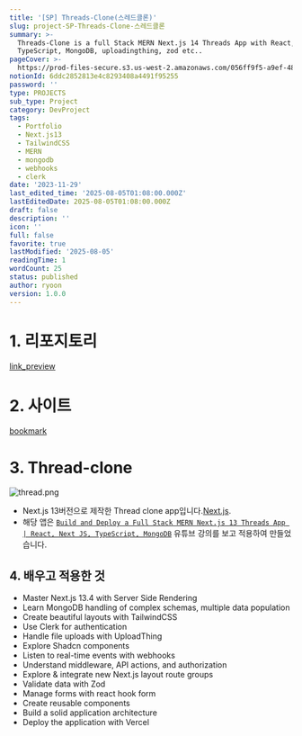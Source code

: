 ```yaml
---
title: '[SP] Threads-Clone(스레드클론)'
slug: project-SP-Threads-Clone-스레드클론
summary: >-
  Threads-Clone is a full Stack MERN Next.js 14 Threads App with React,
  TypeScript, MongoDB, uploadingthing, zod etc..
pageCover: >-
  https://prod-files-secure.s3.us-west-2.amazonaws.com/056ff9f5-a9ef-486f-8acb-9eef51d06a2d/e710c119-6c66-4ac4-8ef6-994ee59d0cab/thread.png?X-Amz-Algorithm=AWS4-HMAC-SHA256&X-Amz-Content-Sha256=UNSIGNED-PAYLOAD&X-Amz-Credential=ASIAZI2LB466T67TJ7FB%2F20250805%2Fus-west-2%2Fs3%2Faws4_request&X-Amz-Date=20250805T010926Z&X-Amz-Expires=3600&X-Amz-Security-Token=IQoJb3JpZ2luX2VjEBcaCXVzLXdlc3QtMiJGMEQCIEQmPZVJYmUsIBPImKihZ9fzEGlE5v8b1aXGK%2FZiNrdyAiAI3WBlWkwsnkBOpEw3Awed0eCqXPMHYS9t3LWjhuzX7Cr%2FAwhQEAAaDDYzNzQyMzE4MzgwNSIM%2BsdJia%2BiaPORdN2NKtwDQ9CStiqbL8o0Ua0d%2F2wiVMuuKCJ6ONwigv%2BteuVKqLckdJpx85lowW2eab4Agq%2BAUmrHeOHB%2FZOAHDB6P%2FXivmspbe1ukMzxbdZGiPFBlLgTHk2U6zJxQNfT58b3Ef%2BAG%2BcBtk61CmB3%2F39MC%2FHTtGjXR5%2BrK%2FO2GcLAbV3yHAnMpSA3Qpy4yD2Brzls%2Bw9HwWQ1041HBp0k90vNYq7sPiILzp1UqmoRLiz5OEH9SOJQWLlZOgiUThnrjKyPuULlRSIV8tGYRMGHzV%2F%2BeG%2BAI3i42QRjhIAPNZ3h8vIe2w69izaWp4ZOOoKtV%2BGxGkozR3SZZ7U77Y%2FLIUidhNgySoj5c5I6QUZ3TL3HUOQ5zUOOn8VgSw7RJmqADLhMKqe7mSZ6BE0zNEI5mgErCvtd9YaTdAzPSOMurzuv1Bkyf0QWfeDLO374DRDo4v%2F7zBInjcuP5cG3MikD5BBlDx%2FixfoW4LfTo%2FmpHbNX%2BaVS%2BwVMqh8prbUYOukYW51laPl8fSY3kjT4V48A1F7VWoi1F9z7XxAo5GsZqFqaPZtIisa2LQAnE2TaHr3iT%2F7pdZCTPKY6K8ggSGXccbch%2BxreWY2%2BUjZ1p4XIPvJwSuieXihASW5m5fKK2UEnbfgw6vzExAY6pgHlb4cs28PSUkpkagzGQPd2oRVOAv5vqQdoGkZPss2EWuqGbwTvdW262Gg%2BWld%2BFeB0Px2XFy3hFKlzAFStxhM2o9y5AlR1Xe9gBb%2Fpud4YaT2QeyZUbj8BKVGUIUMsHjO7QtkBsMN4oL1SeXRn3epIY3yehzS%2FA%2BI3xzRQbBYGclYHLa1dgxURqkPrzK3xP6CLfGQAzbS9RPz012CE6YdScmozvtuL&X-Amz-Signature=c1b6975e6d2fb6a520879a1873b7e906819ec3c82a7ea8c8b40b51318f96db41&X-Amz-SignedHeaders=host&x-amz-checksum-mode=ENABLED&x-id=GetObject
notionId: 6ddc2852813e4c8293408a4491f95255
password: ''
type: PROJECTS
sub_type: Project
category: DevProject
tags:
  - Portfolio
  - Next.js13
  - TailwindCSS
  - MERN
  - mongodb
  - webhooks
  - clerk
date: '2023-11-29'
last_edited_time: '2025-08-05T01:08:00.000Z'
lastEditedDate: 2025-08-05T01:08:00.000Z
draft: false
description: ''
icon: ''
full: false
favorite: true
lastModified: '2025-08-05'
readingTime: 1
wordCount: 25
status: published
author: ryoon
version: 1.0.0
---
```


# 1. 리포지토리


[link_preview](https://github.com/ryoon-with-wisdomtrees/Threads-Clone)


# 2. 사이트


[bookmark](https://threads-ryoon.vercel.app/)


# 3. Thread-clone


![thread.png](https://github.com/ryoon-with-wisdomtrees/Threads-Clone/raw/main/public/thread.png)

- Next.js 13버전으로 제작한 Thread clone app입니다.[Next.js](https://nextjs.org/).
- 해당 앱은 [`Build and Deploy a Full Stack MERN Next.js 13 Threads App | React, Next JS, TypeScript, MongoDB`](https://www.youtube.com/watch?v=O5cmLDVTgAs) 유튜브 강의를 보고 적용하여 만들었습니다.

## 4. 배우고 적용한 것

- Master Next.js 13.4 with Server Side Rendering
- Learn MongoDB handling of complex schemas, multiple data population
- Create beautiful layouts with TailwindCSS
- Use Clerk for authentication
- Handle file uploads with UploadThing
- Explore Shadcn components
- Listen to real-time events with webhooks
- Understand middleware, API actions, and authorization
- Explore & integrate new Next.js layout route groups
- Validate data with Zod
- Manage forms with react hook form
- Create reusable components
- Build a solid application architecture
- Deploy the application with Vercel
